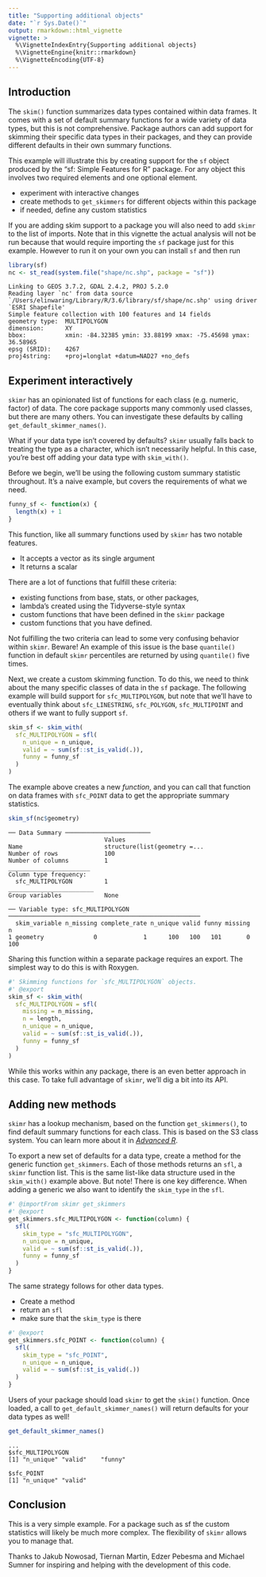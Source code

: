 ```yaml
---
title: "Supporting additional objects"
date: "`r Sys.Date()`"
output: rmarkdown::html_vignette
vignette: >
  %\VignetteIndexEntry{Supporting additional objects}
  %\VignetteEngine{knitr::rmarkdown}
  %\VignetteEncoding{UTF-8}
---
```

## Introduction

The `skim()` function summarizes data types contained within data frames. It
comes with a set of default summary functions for a wide variety of data types,
but this is not comprehensive. Package authors can add support for skimming
their specific data types in their packages, and they can provide different
defaults in their own summary functions.

This example will illustrate this by creating support for the `sf` object
produced by the  "sf: Simple Features for R" package. For any object this
involves two required elements and one optional element.

- experiment with interactive changes
- create methods to `get_skimmers` for different objects within this package
- if needed, define any custom statistics

If you are adding skim support to a package you will also need to add `skimr`
to the list of imports. Note that in this vignette the actual analysis will
not be run because that would require importing the `sf` package just for this
example.  However to run it on your own you can install `sf` and then run

```r
library(sf)
nc <- st_read(system.file("shape/nc.shp", package = "sf"))
```

```
Linking to GEOS 3.7.2, GDAL 2.4.2, PROJ 5.2.0
Reading layer `nc' from data source `/Users/elinwaring/Library/R/3.6/library/sf/shape/nc.shp' using driver `ESRI Shapefile'
Simple feature collection with 100 features and 14 fields
geometry type:  MULTIPOLYGON
dimension:      XY
bbox:           xmin: -84.32385 ymin: 33.88199 xmax: -75.45698 ymax: 36.58965
epsg (SRID):    4267
proj4string:    +proj=longlat +datum=NAD27 +no_defs
```

## Experiment interactively

`skimr` has an opinionated list of functions for each class (e.g. numeric,
factor)  of data. The core package supports many commonly used classes,
but there are many others. You can investigate these defaults by calling
`get_default_skimmer_names()`.

What if your data type isn't covered by defaults? `skimr` usually falls
back to treating the type as a character, which isn't necessarily helpful. In
this case, you're best off adding your data type with `skim_with()`.

Before we begin, we'll be using the following custom summary statistic
throughout. It's a naive example, but covers the requirements of what we need.

```r
funny_sf <- function(x) {
  length(x) + 1
}
```

This function, like all summary functions used by `skimr` has two notable
features.

*  It accepts a vector as its single argument
*  It returns a scalar

There are a lot of functions that fulfill these criteria:

* existing functions from base, stats, or other packages,
* lambda's created using the Tidyverse-style syntax
* custom functions that have been defined in the `skimr` package
* custom functions that you have defined.

Not fulfilling the two criteria can lead to some very confusing behavior within
`skimr`. Beware! An example of this issue is the base `quantile()` function in
default `skimr` percentiles are returned by using `quantile()` five 
times.

Next, we create a custom skimming function. To do this, we need to think about
the many specific classes of data in the `sf` package.  The following example
will build  support for `sfc_MULTIPOLYGON`, but note that we'll have to
eventually think about `sfc_LINESTRING`, `sfc_POLYGON`, `sfc_MULTIPOINT` and
others if we want to fully support `sf`.

```r
skim_sf <- skim_with(
  sfc_MULTIPOLYGON = sfl(
    n_unique = n_unique,
    valid = ~ sum(sf::st_is_valid(.)),
    funny = funny_sf
  )
)
```


The example above creates a new *function*, and you can call that function on
data frames with `sfc_POINT` data to get the appropriate summary statistics.

```r
skim_sf(nc$geometry)
```
```
── Data Summary ────────────────────────
                           Values                      
Name                       structure(list(geometry =...
Number of rows             100                         
Number of columns          1                           
_______________________                                
Column type frequency:                                 
  sfc_MULTIPOLYGON         1                           
________________________                               
Group variables            None                        

── Variable type: sfc_MULTIPOLYGON ──────────────────────────────────────────────────────
  skim_variable n_missing complete_rate n_unique valid funny missing     n
1 geometry              0             1      100   100   101       0   100
```

Sharing this function within a separate package requires an export. The simplest
way to do this is with Roxygen.

```r
#' Skimming functions for `sfc_MULTIPOLYGON` objects.
#' @export
skim_sf <- skim_with(
  sfc_MULTIPOLYGON = sfl(
    missing = n_missing,
    n = length,
    n_unique = n_unique,
    valid = ~ sum(sf::st_is_valid(.)),
    funny = funny_sf
  )
)
```

While this works within any package, there is an even better approach in this
case. To take full advantage of `skimr`, we'll dig a bit into its API.

## Adding new methods

`skimr` has a lookup mechanism, based on the function `get_skimmers()`, to
find default summary functions for each class. This is based on the S3 class
system. You can learn more about it in
[*Advanced R*](https://adv-r.hadley.nz/s3.html).

To export a new set of defaults for a data type, create a method for the generic
function `get_skimmers`. Each of those methods returns an `sfl`, a `skimr`
function list. This is the same list-like data structure used in the
`skim_with()` example above. But note! There is one key difference. When adding
a generic we also want to identify the `skim_type` in the `sfl`.

```r
#' @importFrom skimr get_skimmers
#' @export
get_skimmers.sfc_MULTIPOLYGON <- function(column) {
  sfl(
    skim_type = "sfc_MULTIPOLYGON",
    n_unique = n_unique,
    valid = ~ sum(sf::st_is_valid(.)),
    funny = funny_sf
  )
}
```

The same strategy follows for other data types.

* Create a method
* return an `sfl`
* make sure that the `skim_type` is there

```r
#' @export
get_skimmers.sfc_POINT <- function(column) {
  sfl(
    skim_type = "sfc_POINT",
    n_unique = n_unique,
    valid = ~ sum(sf::st_is_valid(.))
  )
}
```

Users of your package should load `skimr` to get the `skim()` function. Once
loaded, a call to `get_default_skimmer_names()` will return defaults for your
data types as well!

```r
get_default_skimmer_names()
```

```
...
$sfc_MULTIPOLYGON
[1] "n_unique" "valid"    "funny" 

$sfc_POINT
[1] "n_unique" "valid"  
```
## Conclusion

This is a very simple example. For a package such as sf the custom statistics
will likely  be much more complex. The flexibility of `skimr` allows you to
manage that.

Thanks to Jakub Nowosad, Tiernan Martin, Edzer Pebesma and Michael Sumner for
inspiring and  helping with the development of this code.
